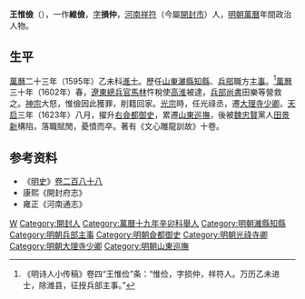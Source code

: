 {{Otheruses|other=名为王损仲的其他人物|王损仲}}

'''王惟儉'''（{{bd|?||?||}}），一作'''維儉'''，[[表字|字]]'''損仲'''，[[河南|河南]][[祥符縣|祥符]]（今屬[[開封市|開封市]]）人，[[明朝|明朝]][[萬曆|萬曆]]年間政治人物。

==生平==
[[萬曆|萬曆]]二十三年（1595年）乙未科[[進士|進士]]。歷任[[山東|山東]][[濰縣|濰縣]][[知縣|知縣]]、[[兵部|兵部]]職方[[主事|主事]]。<ref>《明诗人小传稿》卷四“王惟俭”条：“惟俭，字损仲，祥符人。万历乙未进士，除潍县，征授兵部主事。”</ref>[[萬曆|萬曆]]三十年（1602年）春，[[遼東|遼東]][[總兵官|總兵官]][[馬林|馬林]]忤稅使[[高淮|高淮]]被逮，[[兵部尚書|兵部尚書]]田樂等營救之。[[明神宗|神宗]]大怒，惟儉因此獲罪，削籍回家。[[明光宗|光宗]]時，任光祿丞，遷[[大理寺|大理寺]][[少卿|少卿]]。[[天启_(明朝)|天启]]三年（1623年）八月，擢升[[右僉都御史|右僉都御史]]，累遷[[山東巡撫|山東巡撫]]，後被[[魏忠賢|魏忠賢]]黨人[[田景新|田景新]]構陷，落職賦閒，憂憤而卒。著有《文心雕龍訓故》十卷。

== 参考资料 ==
{{reflist}}
* 《[[明史|明史]]》[[s:明史/卷288|卷二百八十八]]
* 康熙《開封府志》
* 雍正《河南通志》

{{萬曆二十三年乙未科殿試金榜}}

{{Authority control}}

{{DEFAULTSORT:Wang王}}
[[Category:王姓|W]]
[[Category:開封人|Category:開封人]]
[[Category:萬曆十九年辛卯科舉人|Category:萬曆十九年辛卯科舉人]]
[[Category:明朝濰縣知縣|Category:明朝濰縣知縣]]
[[Category:明朝兵部主事|Category:明朝兵部主事]]
[[Category:明朝僉都御史|Category:明朝僉都御史]]
[[Category:明朝光祿寺卿|Category:明朝光祿寺卿]]
[[Category:明朝大理寺少卿|Category:明朝大理寺少卿]]
[[Category:明朝山東巡撫|Category:明朝山東巡撫]]